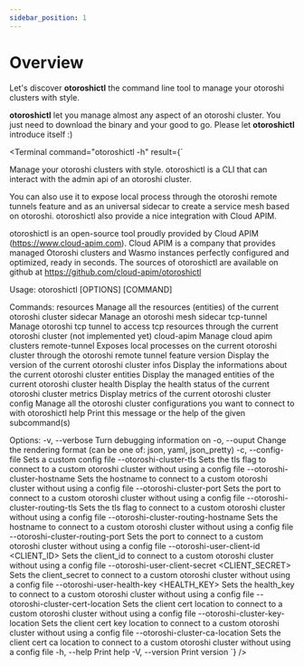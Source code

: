 ```yaml
---
sidebar_position: 1
---
```



# Overview

Let's discover **otoroshictl** the command line tool to manage your otoroshi clusters with style.

**otoroshictl** let you manage almost any aspect of an otoroshi cluster. You just need to download the binary and your good to go. 
Please let **otoroshictl** introduce itself :)

<Terminal
    command="otoroshictl -h"
    result={`

Manage your otoroshi clusters with style. otoroshictl is a CLI that can interact with the admin api of an otoroshi cluster.

You can also use it to expose local process through the otoroshi remote tunnels feature and as an universal sidecar to create a service mesh based on otoroshi. otoroshictl also provide a nice integration with Cloud APIM.

otoroshictl is an open-source tool proudly provided by Cloud APIM (https://www.cloud-apim.com). Cloud APIM is a company that provides managed Otoroshi clusters and Wasmo instances perfectly configured and optimized, ready in seconds. The sources of otoroshictl are available on github at https://github.com/cloud-apim/otoroshictl

Usage: otoroshictl [OPTIONS] [COMMAND]

Commands:
  resources      Manage all the resources (entities) of the current otoroshi cluster
  sidecar        Manage an otoroshi mesh sidecar
  tcp-tunnel     Manage otoroshi tcp tunnel to access tcp resources through the current otoroshi cluster (not implemented yet)
  cloud-apim     Manage cloud apim clusters
  remote-tunnel  Exposes local processes on the current otoroshi cluster through the otoroshi remote tunnel feature
  version        Display the version of the current otoroshi cluster
  infos          Display the informations about the current otoroshi cluster
  entities       Display the managed entities of the current otoroshi cluster
  health         Display the health status of the current otoroshi cluster
  metrics        Display metrics of the current otoroshi cluster
  config         Manage all the otoroshi cluster configurations you want to connect to with otoroshictl
  help           Print this message or the help of the given subcommand(s)

Options:
  -v, --verbose
          Turn debugging information on
  -o, --ouput <FORMAT>
          Change the rendering format (can be one of: json, yaml, json_pretty)
  -c, --config-file <FILE or URL>
          Sets a custom config file
      --otoroshi-cluster-tls
          Sets the tls flag to connect to a custom otoroshi cluster without using a config file
      --otoroshi-cluster-hostname <HOSTNAME>
          Sets the hostname to connect to a custom otoroshi cluster without using a config file
      --otoroshi-cluster-port <PORT>
          Sets the port to connect to a custom otoroshi cluster without using a config file
      --otoroshi-cluster-routing-tls
          Sets the tls flag to connect to a custom otoroshi cluster without using a config file
      --otoroshi-cluster-routing-hostname <HOSTNAME>
          Sets the hostname to connect to a custom otoroshi cluster without using a config file
      --otoroshi-cluster-routing-port <PORT>
          Sets the port to connect to a custom otoroshi cluster without using a config file
      --otoroshi-user-client-id <CLIENT_ID>
          Sets the client_id to connect to a custom otoroshi cluster without using a config file
      --otoroshi-user-client-secret <CLIENT_SECRET>
          Sets the client_secret to connect to a custom otoroshi cluster without using a config file
      --otoroshi-user-health-key <HEALTH_KEY>
          Sets the health_key to connect to a custom otoroshi cluster without using a config file
      --otoroshi-cluster-cert-location <FILE>
          Sets the client cert location to connect to a custom otoroshi cluster without using a config file
      --otoroshi-cluster-key-location <FILE>
          Sets the client cert key location to connect to a custom otoroshi cluster without using a config file
      --otoroshi-cluster-ca-location <FILE>
          Sets the client cert ca location to connect to a custom otoroshi cluster without using a config file
  -h, --help
          Print help
  -V, --version
          Print version
`} />
